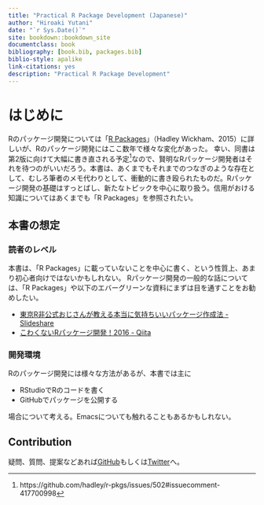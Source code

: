 ```yaml
--- 
title: "Practical R Package Development (Japanese)"
author: "Hiroaki Yutani"
date: "`r Sys.Date()`"
site: bookdown::bookdown_site
documentclass: book
bibliography: [book.bib, packages.bib]
biblio-style: apalike
link-citations: yes
description: "Practical R Package Development"
---
```


# はじめに {-}

Rのパッケージ開発については「[R Packages](http://r-pkgs.had.co.nz/)」（Hadley Wickham、2015）に詳しいが、Rのパッケージ開発にはここ数年で様々な変化があった。
幸い、同書は第2版に向けて大幅に書き直される予定^[https://github.com/hadley/r-pkgs/issues/502#issuecomment-417700998]なので、賢明なRパッケージ開発者はそれを待つのがいいだろう。本書は、あくまでもそれまでのつなぎのような存在として、むしろ筆者のメモ代わりとして、衝動的に書き殴られたものだ。Rパッケージ開発の基礎はすっとばし、新たなトピックを中心に取り扱う。信用がおける知識についてはあくまでも「R Packages」を参照されたい。

## 本書の想定 {-}

### 読者のレベル {-}

本書は、「R Packages」に載っていないことを中心に書く、という性質上、あまり初心者向けではないかもしれない。
Rパッケージ開発の一般的な話については、「R Packages」や以下のエバーグリーンな資料にまずは目を通すことをお勧めしたい。

* [東京R非公式おじさんが教える本当に気持ちいいパッケージ作成法 - Slideshare](https://www.slideshare.net/teramonagi/r-38511360)
* [こわくないRパッケージ開発！2016 - Qiita](https://qiita.com/wakuteka/items/54f81f32baf50e243461)

### 開発環境 {-}

Rのパッケージ開発には様々な方法があるが、本書では主に

* RStudioでRのコードを書く
* GitHubでパッケージを公開する

場合について考える。Emacsについても触れることもあるかもしれない。

## Contribution {-}

疑問、質問、提案などあれば[GitHub](https://github.com/yutannihilation/practical-r-package-development-ja/issues)もしくは[Twitter](https://twitter.com/yutannihilation)へ。
